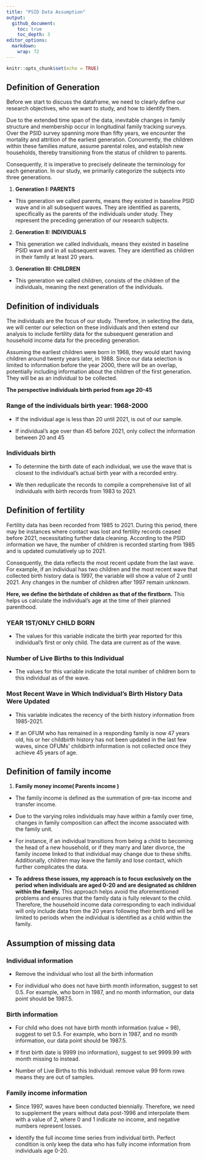 ```yaml
---
title: "PSID Data Assumption"
output: 
  github_document:
    toc: true
    toc_depth: 3
editor_options: 
  markdown: 
    wrap: 72
---
```


```r
knitr::opts_chunk$set(echo = TRUE)
```

## Definition of Generation

Before we start to discuss the dataframe, we need to clearly define our
research objectives, who we want to study, and how to identify them.

Due to the extended time span of the data, inevitable changes in family
structure and membership occur in longitudinal family tracking surveys.
Over the PSID survey spanning more than fifty years, we encounter the
mortality and attrition of the earliest generation. Concurrently, the
children within these families mature, assume parental roles, and
establish new households, thereby transitioning from the status of
children to parents.

Consequently, it is imperative to precisely delineate the terminology
for each generation. In our study, we primarily categorize the subjects
into three generations.

1.  **Generation I: PARENTS**

-   This generation we called parents, means they existed in baseline
    PSID wave and in all subsequent waves. They are identified as
    parents, specifically as the parents of the individuals under study.
    They represent the preceding generation of our research subjects.

2.  **Generation II: INDIVIDUALS**

-   This generation we called individuals, means they existed in
    baseline PSID wave and in all subsequent waves. They are identified
    as children in their family at least 20 years.

3.  **Generation III: CHILDREN**

-   This generation we called children, consists of the children of the
    individuals, meaning the next generation of the individuals.

## Definition of individuals

The individuals are the focus of our study. Therefore, in selecting the
data, we will center our selection on these individuals and then extend
our analysis to include fertility data for the subsequent generation and
household income data for the preceding generation.

Assuming the earliest children were born in 1968, they would start
having children around twenty years later, in 1988. Since our data
selection is limited to information before the year 2000, there will be
an overlap, potentially including information about the children of the
first generation. They will be as an individual to be collected.

**The perspective individuals birth period from age 20-45**

### Range of the individuals birth year: 1968-2000

-   If the individual age is less than 20 until 2021, is out of our
    sample.

-   If individual’s age over than 45 before 2021, only collect the
    information between 20 and 45

### Individuals birth

-   To determine the birth date of each individual, we use the wave that
    is closest to the individual’s actual birth year with a recorded
    entry.

-   We then reduplicate the records to compile a comprehensive list of
    all individuals with birth records from 1983 to 2021.

## Definition of fertility

Fertility data has been recorded from 1985 to 2021. During this period,
there may be instances where contact was lost and fertility records
ceased before 2021, necessitating further data cleaning. According to
the PSID information we have, the number of children is recorded
starting from 1985 and is updated cumulatively up to 2021.

Consequently, the data reflects the most recent update from the last
wave. For example, if an individual has two children and the most recent
wave that collected birth history data is 1997, the variable will show a
value of 2 until 2021. Any changes in the number of children after 1997
remain unknown.

**Here, we define the birthdate of children as that of the firstborn.**
This helps us calculate the individual’s age at the time of their
planned parenthood.

### YEAR 1ST/ONLY CHILD BORN

-   The values for this variable indicate the birth year reported for
    this individual's first or only child. The data are current as of
    the wave.

### Number of Live Births to this Individual

-   The values for this variable indicate the total number of children
    born to this individual as of the wave.

### Most Recent Wave in Which Individual's Birth History Data Were Updated

-   This variable indicates the recency of the birth history information
    from 1985-2021.

-   If an OFUM who has remained in a responding family is now 47 years
    old, his or her childbirth history has not been updated in the last
    few waves, since OFUMs' childbirth information is not collected once
    they achieve 45 years of age.

## Definition of family income

1.  **Family money income( Parents income )**

-   The family income is defined as the summation of pre-tax income and
    transfer income.

-   Due to the varying roles individuals may have within a family over
    time, changes in family composition can affect the income associated
    with the family unit.

-   For instance, if an individual transitions from being a child to
    becoming the head of a new household, or if they marry and later
    divorce, the family income linked to that individual may change due
    to these shifts. Additionally, children may leave the family and
    lose contact, which further complicates the data.

-   **To address these issues, my approach is to focus exclusively on
    the period when individuals are aged 0-20 and are designated as
    children within the family.** This approach helps avoid the
    aforementioned problems and ensures that the family data is fully
    relevant to the child. Therefore, the household income data
    corresponding to each individual will only include data from the 20
    years following their birth and will be limited to periods when the
    individual is identified as a child within the family.

## Assumption of missing data

### Individual information

-   Remove the individual who lost all the birth information

-   For individual who does not have birth month information, suggest to
    set 0.5. For example, who born in 1987, and no month information,
    our data point should be 1987.5.

### Birth information

-   For child who does not have birth month information (value = 98),
    suggest to set 0.5. For example, who born in 1987, and no month
    information, our data point should be 1987.5.

-   If first birth date is 9999 (no information), suggest to set 9999.99
    with month missing to instead.

-   Number of Live Births to this Individual: remove value 99 form rows
    means they are out of samples.

### Family income information

-   Since 1997, waves have been conducted biennially. Therefore, we need
    to supplement the years without data post-1996 and interpolate them
    with a value of 2, where 0 and 1 indicate no income, and negative
    numbers represent losses.

-   Identify the full income time series from individual birth. Perfect
    condition is only keep the data who has fully income information
    from individuals age 0-20.
